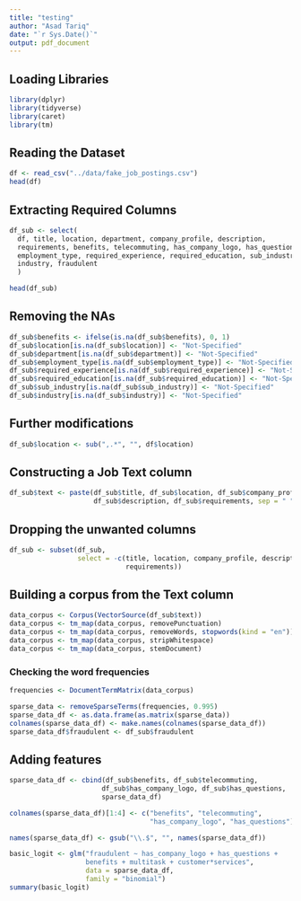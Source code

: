 ```yaml
---
title: "testing"
author: "Asad Tariq"
date: "`r Sys.Date()`"
output: pdf_document
---
```


## Loading Libraries

```r
library(dplyr)
library(tidyverse)
library(caret)
library(tm)
```

## Reading the Dataset

```r
df <- read_csv("../data/fake_job_postings.csv")
head(df)
```


## Extracting Required Columns

```r
df_sub <- select(
  df, title, location, department, company_profile, description,
  requirements, benefits, telecommuting, has_company_logo, has_questions,
  employment_type, required_experience, required_education, sub_industry,
  industry, fraudulent
  )

head(df_sub)
```

## Removing the NAs

```r
df_sub$benefits <- ifelse(is.na(df_sub$benefits), 0, 1)
df_sub$location[is.na(df_sub$location)] <- "Not-Specified"
df_sub$department[is.na(df_sub$department)] <- "Not-Specified"
df_sub$employment_type[is.na(df_sub$employment_type)] <- "Not-Specified"
df_sub$required_experience[is.na(df_sub$required_experience)] <- "Not-Specified"
df_sub$required_education[is.na(df_sub$required_education)] <- "Not-Specified"
df_sub$sub_industry[is.na(df_sub$sub_industry)] <- "Not-Specified"
df_sub$industry[is.na(df_sub$industry)] <- "Not-Specified"
```

## Further modifications

```r
df_sub$location <- sub(",.*", "", df$location)
```

## Constructing a Job Text column

```r
df_sub$text <- paste(df_sub$title, df_sub$location, df_sub$company_profile,
                     df_sub$description, df_sub$requirements, sep = " ")
```

## Dropping the unwanted columns

```r
df_sub <- subset(df_sub,
                 select = -c(title, location, company_profile, description,
                             requirements))
```

## Building a corpus from the Text column

```r
data_corpus <- Corpus(VectorSource(df_sub$text))
data_corpus <- tm_map(data_corpus, removePunctuation)
data_corpus <- tm_map(data_corpus, removeWords, stopwords(kind = "en"))
data_corpus <- tm_map(data_corpus, stripWhitespace)
data_corpus <- tm_map(data_corpus, stemDocument)
```

### Checking the word frequencies

```r
frequencies <- DocumentTermMatrix(data_corpus)
```

```r
sparse_data <- removeSparseTerms(frequencies, 0.995)
sparse_data_df <- as.data.frame(as.matrix(sparse_data))
colnames(sparse_data_df) <- make.names(colnames(sparse_data_df))
sparse_data_df$fraudulent <- df_sub$fraudulent
```

## Adding features

```r
sparse_data_df <- cbind(df_sub$benefits, df_sub$telecommuting,
                       df_sub$has_company_logo, df_sub$has_questions,
                       sparse_data_df)

colnames(sparse_data_df)[1:4] <- c("benefits", "telecommuting",
                                   "has_company_logo", "has_questions")
```

```r
names(sparse_data_df) <- gsub("\\.$", "", names(sparse_data_df))
```

```r
basic_logit <- glm("fraudulent ~ has_company_logo + has_questions + 
                   benefits + multitask + customer*services",
                   data = sparse_data_df,
                   family = "binomial")
summary(basic_logit)
```

